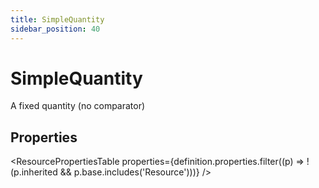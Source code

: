 ```yaml
---
title: SimpleQuantity
sidebar_position: 40
---
```



# SimpleQuantity

A fixed quantity (no comparator)

<Tabs queryString="section">
<TabItem value="schema" label="Schema" default>

## Properties

<ResourcePropertiesTable
  properties={definition.properties.filter((p) => !(p.inherited && p.base.includes('Resource')))}
/>

</TabItem>
  
  


</Tabs>
